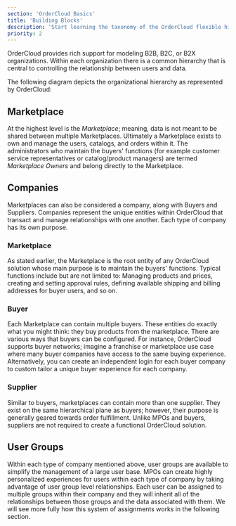 ```yaml
---
section: 'OrderCloud Basics'
title: 'Building Blocks'
description: 'Start learning the taxonomy of the OrderCloud flexible hierarchy that enables developers to model business operations accurately.'
priority: 2
---
```



OrderCloud provides rich support for modeling B2B, B2C, or B2X organizations. Within each organization there is a common hierarchy that is central to controlling the relationship between users and data.

The following diagram depicts the organizational hierarchy as represented by OrderCloud:

<OrgHierarchyImage1/>

## Marketplace

At the highest level is the *Marketplace*; meaning, data is not meant to be shared between multiple Marketplaces. Ultimately a Marketplace exists to own and manage the users, catalogs, and orders within it. The administrators who maintain the buyers' functions (for example customer service representatives or catalog/product managers) are termed *Marketplace Owners* and belong directly to the Marketplace.


## Companies

Marketplaces can also be considered a company, along with Buyers and Suppliers. Companies represent the unique entities within OrderCloud that transact and manage relationships with one another. Each type of company has its own purpose.


### Marketplace

As stated earlier, the Marketplace is the root entity of any OrderCloud solution whose main purpose is to maintain the buyers' functions. Typical functions include but are not limited to: Managing products and prices, creating and setting approval rules, defining available shipping and billing addresses for buyer users, and so on.

<OrgHierarchyImage2/>


### Buyer

Each Marketplace can contain multiple buyers. These entities do exactly what you might think: they buy products from the marketplace. There are various ways that buyers can be configured. For instance, OrderCloud supports buyer networks; imagine a franchise or marketplace use case where many buyer companies have access to the same buying experience. Alternatively, you can create an independent login for each buyer company to custom tailor a unique buyer experience for each company.

<OrgHierarchyImage3/>


### Supplier

Similar to buyers, marketplaces can contain more than one supplier. They exist on the same hierarchical plane as buyers; however, their purpose is generally geared towards order fulfillment. Unlike MPOs and buyers, suppliers are not required to create a functional OrderCloud solution.

<OrgHierarchyImage4/>


## User Groups

Within each type of company mentioned above, user groups are available to simplify the management of a large user base. MPOs can create highly personalized experiences for users within each type of company by taking advantage of user group level relationships. Each user can be assigned to multiple groups within their company and they will inherit all of the relationships between those groups and the data associated with them. We will see more fully how this system of assignments works in the following section.

<OrgHierarchyImage5/>
